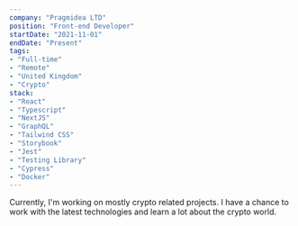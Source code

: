 ```yaml
---
company: "Pragmidea LTD"
position: "Front-end Developer"
startDate: "2021-11-01"
endDate: "Present"
tags:
- "Full-time"
- "Remote"
- "United Kingdom"
- "Crypto"
stack:
- "React"
- "Typescript"
- "NextJS"
- "GraphQL"
- "Tailwind CSS"
- "Storybook"
- "Jest"
- "Testing Library"
- "Cypress"
- "Docker"
---
```


Currently, I'm working on mostly crypto related projects.
I have a chance to work with the latest technologies and learn a lot about the crypto world.
